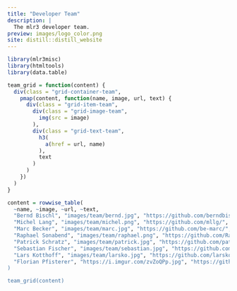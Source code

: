 ```yaml
---
title: "Developer Team"
description: |
  The mlr3 developer team.
preview: images/logo_color.png
site: distill::distill_website
---
```



```r
library(mlr3misc)
library(htmltools)
library(data.table)

team_grid = function(content) {
  div(class = "grid-container-team",
    pmap(content, function(name, image, url, text) {
      div(class = "grid-item-team",
        div(class = "grid-image-team",
          img(src = image)
        ),
        div(class = "grid-text-team",
          h3(
            a(href = url, name)
          ),
          text
        )
      )
    })
  )
}

content = rowwise_table(
  ~name, ~image, ~url, ~text,
  "Bernd Bischl", "images/team/bernd.jpg", "https://github.com/berndbischl/", "Professor of Statistical Learning and Data Science at the LMU Munich. I created mlr a long time ago at the beginning of my PhD. Nowadays, I spend most of my time in project supervision, code reviews and helping to design new parts of the framework. I was part of the design process of nearly all parts of the new mlr3, but nearly all code has been written by the other developers.",
  "Michel Lang", "images/team/michel.png", "https://github.com/mllg/", "Postdoc at the TU Dortmund and one of the main developers of mlr. I've worked on many internal parts of mlr and started to implement support for survival analysis. Now main developer of mlr3.",
  "Marc Becker", "images/team/marc.jpg", "https://github.com/be-marc/", "Research engineer at the LMU Munich and main developer of the mlr3 optimization packages.",
  "Raphael Sonabend", "images/team/raphael.png", "https://github.com/RaphaelS1/", "Postdoc at Imperial College London. I am the main developer of mlr3proba and also the previous maintainer of mlr3extralearners.",
  "Patrick Schratz", "images/team/patrick.jpg", "https://github.com/pat-s/", "R consultant in Zurich, Switzerland. PhD Candidate in environmental modeling. Mainly contributing to spatiotemporal packages. Maintainer of the old mlr package.",
  "Sebastian Fischer", "images/team/sebastian.jpg", "https://github.com/sebffischer", "Research Engineer at LMU Munich. Is working on mlr3torch, mlr3oml and maintains mlr3extralearners.",
  "Lars Kotthoff", "images/team/larsko.jpg", "https://github.com/larskotthoff", "Computer Science Professor at University of Wyoming, contributes small pieces here and there.",
  "Florian Pfisterer", "https://i.imgur.com/zvZoQPp.jpg", "https://github.com/pfistfl", 'PhD Student at LMU Munich", "I am interested in projects on the intersection of Meta-Learning, AutoML and Algorithmic Fairness. Mainly working on mlr3pipelines and mlr3keras/mlr3torch".
)

team_grid(content)
```
